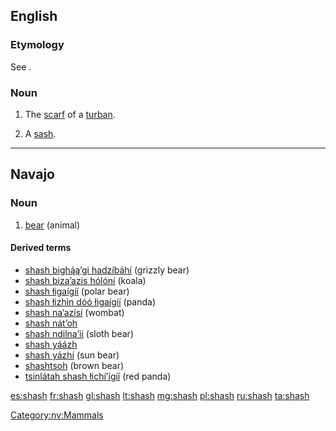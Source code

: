 ==English==

===Etymology===
See {{term|sash|lang=en}}.

===Noun===
{{en-noun|es}}

# {{obsolete}} The [[scarf]] of a [[turban]].
#: {{rfquotek|Fuller}}
# {{obsolete}} A [[sash]].

{{Webster 1913}}

----

==Navajo==
{{wikipedia|lang=nv}}
===Noun===
{{head|nv|noun}}

# [[bear]] (animal)

====Derived terms====
*[[shash bighą́ąʼgi hadzíbáhí]] (grizzly bear)
*[[shash bizaʼazis hólóní]] (koala)
* [[shash łigaígíí]] (polar bear)
* [[shash łizhin dóó łigaígíí]] (panda)
*[[shash naʼazísí]] (wombat)
*[[shash nátʼoh]]
* [[shash ndilnaʼii]] (sloth bear)
* [[shash yáázh]]
* [[shash yázhí]] (sun bear)
* [[shashtsoh]] (brown bear)
*[[tsinlátah shash łichíʼígíí]] (red panda)

[[Category:nv:Mammals]]

[[es:shash]]
[[fr:shash]]
[[gl:shash]]
[[lt:shash]]
[[mg:shash]]
[[pl:shash]]
[[ru:shash]]
[[ta:shash]]